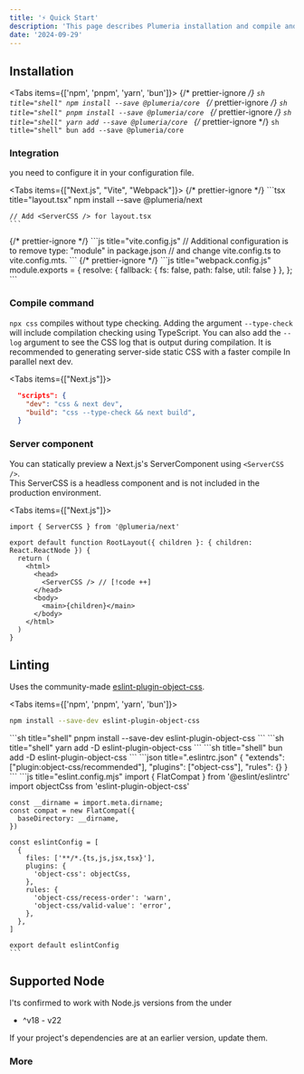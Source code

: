 ```yaml
---
title: '⚡️ Quick Start'
description: 'This page describes Plumeria installation and compile and plugin, and other details.'
date: '2024-09-29'
---
```



## Installation

<Tabs items={['npm', 'pnpm', 'yarn', 'bun']}>
  {/* prettier-ignore */}
  <Tab>
    ```sh title="shell"
    npm install --save @plumeria/core
    ```
  </Tab>
  {/* prettier-ignore */}
  <Tab>
    ```sh title="shell"
    pnpm install --save @plumeria/core
    ```
  </Tab>
  {/* prettier-ignore */}
  <Tab>
    ```sh title="shell"
    yarn add --save @plumeria/core
    ```
  </Tab>
  {/* prettier-ignore */}
  <Tab>
    ```sh title="shell"
    bun add --save @plumeria/core
    ```
  </Tab>
</Tabs>

### Integration

you need to configure it in your configuration file.

<Tabs items={["Next.js", "Vite", "Webpack"]}>
  {/* prettier-ignore */}
  <Tab>
    ```tsx title="layout.tsx"
    npm install --save @plumeria/next

    // Add <ServerCSS /> for layout.tsx
    ```

  </Tab>
  {/* prettier-ignore */}
  <Tab>
    ```js title="vite.config.js"
      // Additional configuration is to remove type: "module" in package.json
      // and change vite.config.ts to vite.config.mts.
    ```
  </Tab>
  {/* prettier-ignore */}
  <Tab>
    ```js title="webpack.config.js"
    module.exports = {
      resolve: {
        fallback: {
          fs: false,
          path: false,
          util: false
        }
      },
    };
    ```
  </Tab>
</Tabs>

### Compile command

<code>npx css</code> compiles without type checking. Adding the argument
<code>--type-check</code>
will include compilation checking using TypeScript. You can also add the
<code>--log</code>
argument to see the CSS log that is output during compilation. It is recommended
to generating server-side static CSS with a faster compile In parallel next dev.

<Tabs items={["Next.js"]}>
<Tab>
```json title="package.json"
  "scripts": {
    "dev": "css & next dev",
    "build": "css --type-check && next build",
  }
```
</Tab>
</Tabs>

### Server component

You can statically preview a Next.js's ServerComponent using <code>\<ServerCSS \/\></code>.  
This ServerCSS is a headless component and is not included in the production environment.

<Tabs items={["Next.js"]}>
<Tab>
```tsx title="layout.tsx"
import { ServerCSS } from '@plumeria/next'

export default function RootLayout({ children }: { children: React.ReactNode }) {
  return (
    <html>
      <head>
        <ServerCSS /> // [!code ++]
      </head> 
      <body>
        <main>{children}</main>
      </body>
    </html>
  )
}
```
</Tab>
</Tabs>

## Linting

Uses the community-made [eslint-plugin-object-css](https://www.npmjs.com/package/eslint-plugin-object-css).

<Tabs items={['npm', 'pnpm', 'yarn', 'bun']}>
<Tab>
```sh title="shell"
npm install --save-dev eslint-plugin-object-css
```
</Tab>
<Tab>
```sh title="shell"
pnpm install --save-dev eslint-plugin-object-css
```
</Tab>
<Tab>
```sh title="shell"
yarn add -D eslint-plugin-object-css
```
</Tab>
<Tab>
```sh title="shell"
bun add -D eslint-plugin-object-css
```
</Tab>
</Tabs>
<Tabs items={['eslint8', 'eslint9']}>
<Tab>
```json title=".eslintrc.json"
{
  "extends": ["plugin:object-css/recommended"],  
  "plugins": ["object-css"],
  "rules": {}
}
```
</Tab>
  <Tab>
    ```js title="eslint.config.mjs"
    import { FlatCompat } from '@eslint/eslintrc'
    import objectCss from 'eslint-plugin-object-css'

    const __dirname = import.meta.dirname;
    const compat = new FlatCompat({
      baseDirectory: __dirname,
    })

    const eslintConfig = [
      {
        files: ['**/*.{ts,js,jsx,tsx}'],
        plugins: {
          'object-css': objectCss,
        },
        rules: {
          'object-css/recess-order': 'warn',
          'object-css/valid-value': 'error',
        },
      },
    ]

    export default eslintConfig
    ```

  </Tab>
</Tabs>

## Supported Node

I'ts confirmed to work with Node.js versions from the under

- ^v18 - v22

If your project's dependencies are at an earlier version, update them.

### More

<Cards>
  <Card title="See more about ServerCSS" href="/docs/servercss" />
</Cards>
